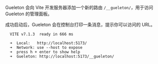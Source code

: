 Gueleton 会向 Vite 开发服务器添加一个新的路由 `/__gueleton/`，用于访问 Gueleton 的管理面板。

成功启动后，Gueleton 会在控制台打印一条消息，提示你可以访问的 URL。

```shell {6}
  VITE v7.1.3  ready in 666 ms

  ➜  Local:   http://localhost:5173/
  ➜  Network: use --host to expose
  ➜  press h + enter to show help
  ➜  Gueleton: http://localhost:5173/__gueleton/
```
